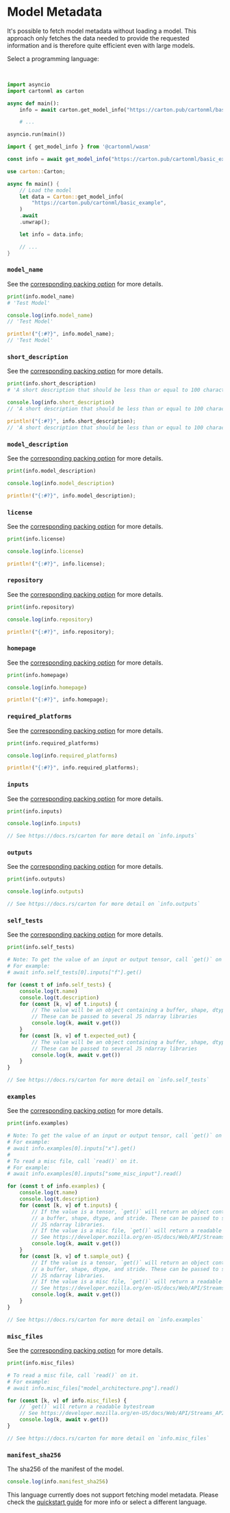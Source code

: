 
<LanguageSwitch>
<LanguageItem forLang='python,rust,javascript,typescript'>

# Model Metadata

It's possible to fetch model metadata without loading a model. This approach only fetches the data needed to provide the requested information and is therefore quite efficient even with large models.

<div className="flex items-center pt-5 space-x-3 not-prose">
    <p>Select a programming language:</p>
    <LanguageSelect/>
</div>

&nbsp;

```python forLang='python'
import asyncio
import cartonml as carton

async def main():
    info = await carton.get_model_info("https://carton.pub/cartonml/basic_example")

    # ...

asyncio.run(main())
```

```js forLang='javascript,typescript'
import { get_model_info } from '@cartonml/wasm'

const info = await get_model_info("https://carton.pub/cartonml/basic_example");
```

```rust forLang='rust'
use carton::Carton;

async fn main() {
    // Load the model
    let data = Carton::get_model_info(
        "https://carton.pub/cartonml/basic_example",
    )
    .await
    .unwrap();

    let info = data.info;

    // ...
}
```

### `model_name`

See the [corresponding packing option](/docs/packing/options#model_name) for more details.

```python forLang='python'
print(info.model_name)
# 'Test Model'
```

```js forLang='javascript,typescript'
console.log(info.model_name)
// 'Test Model'
```

```rust forLang='rust'
println!("{:#?}", info.model_name);
// 'Test Model'
```

### `short_description`

See the [corresponding packing option](/docs/packing/options#short_description) for more details.

```python forLang='python'
print(info.short_description)
# 'A short description that should be less than or equal to 100 characters.'
```

```js forLang='javascript,typescript'
console.log(info.short_description)
// 'A short description that should be less than or equal to 100 characters.'
```

```rust forLang='rust'
println!("{:#?}", info.short_description);
// 'A short description that should be less than or equal to 100 characters.'
```

### `model_description`

See the [corresponding packing option](/docs/packing/options#model_description) for more details.

```python forLang='python'
print(info.model_description)
```

```js forLang='javascript,typescript'
console.log(info.model_description)
```

```rust forLang='rust'
println!("{:#?}", info.model_description);
```

### `license`

See the [corresponding packing option](/docs/packing/options#license) for more details.

```python forLang='python'
print(info.license)
```

```js forLang='javascript,typescript'
console.log(info.license)
```

```rust forLang='rust'
println!("{:#?}", info.license);
```

### `repository`

See the [corresponding packing option](/docs/packing/options#repository) for more details.

```python forLang='python'
print(info.repository)
```

```js forLang='javascript,typescript'
console.log(info.repository)
```

```rust forLang='rust'
println!("{:#?}", info.repository);
```

### `homepage`

See the [corresponding packing option](/docs/packing/options#homepage) for more details.

```python forLang='python'
print(info.homepage)
```

```js forLang='javascript,typescript'
console.log(info.homepage)
```

```rust forLang='rust'
println!("{:#?}", info.homepage);
```

### `required_platforms`

See the [corresponding packing option](/docs/packing/options#required_platforms) for more details.

```python forLang='python'
print(info.required_platforms)
```

```js forLang='javascript,typescript'
console.log(info.required_platforms)
```

```rust forLang='rust'
println!("{:#?}", info.required_platforms);
```

### `inputs`

See the [corresponding packing option](/docs/packing/options#inputs) for more details.

```python forLang='python'
print(info.inputs)
```

```js forLang='javascript,typescript'
console.log(info.inputs)
```

```rust forLang='rust'
// See https://docs.rs/carton for more detail on `info.inputs`
```


### `outputs`

See the [corresponding packing option](/docs/packing/options#outputs) for more details.

```python forLang='python'
print(info.outputs)
```

```js forLang='javascript,typescript'
console.log(info.outputs)
```

```rust forLang='rust'
// See https://docs.rs/carton for more detail on `info.outputs`
```

### `self_tests`

See the [corresponding packing option](/docs/packing/options#self_tests) for more details.

```python forLang='python'
print(info.self_tests)

# Note: To get the value of an input or output tensor, call `get()` on it
# For example:
# await info.self_tests[0].inputs["f"].get()
```

```js forLang='javascript,typescript'
for (const t of info.self_tests) {
    console.log(t.name)
    console.log(t.description)
    for (const [k, v] of t.inputs) {
        // The value will be an object containing a buffer, shape, dtype, and stride
        // These can be passed to several JS ndarray libraries
        console.log(k, await v.get())
    }
    for (const [k, v] of t.expected_out) {
        // The value will be an object containing a buffer, shape, dtype, and stride
        // These can be passed to several JS ndarray libraries
        console.log(k, await v.get())
    }
}
```

```rust forLang='rust'
// See https://docs.rs/carton for more detail on `info.self_tests`
```

### `examples`

See the [corresponding packing option](/docs/packing/options#examples) for more details.

```python forLang='python'
print(info.examples)

# Note: To get the value of an input or output tensor, call `get()` on it
# For example:
# await info.examples[0].inputs["x"].get()
#
# To read a misc file, call `read()` on it.
# For example:
# await info.examples[0].inputs["some_misc_input"].read()
```

```js forLang='javascript,typescript'
for (const t of info.examples) {
    console.log(t.name)
    console.log(t.description)
    for (const [k, v] of t.inputs) {
        // If the value is a tensor, `get()` will return an object containing
        // a buffer, shape, dtype, and stride. These can be passed to several
        // JS ndarray libraries.
        // If the value is a misc file, `get()` will return a readable bytestream
        // See https://developer.mozilla.org/en-US/docs/Web/API/Streams_API/Using_readable_byte_streams
        console.log(k, await v.get())
    }
    for (const [k, v] of t.sample_out) {
        // If the value is a tensor, `get()` will return an object containing
        // a buffer, shape, dtype, and stride. These can be passed to several
        // JS ndarray libraries.
        // If the value is a misc file, `get()` will return a readable bytestream
        // See https://developer.mozilla.org/en-US/docs/Web/API/Streams_API/Using_readable_byte_streams
        console.log(k, await v.get())
    }
}
```

```rust forLang='rust'
// See https://docs.rs/carton for more detail on `info.examples`
```

### `misc_files`

See the [corresponding packing option](/docs/packing/options#misc_files) for more details.

```python forLang='python'
print(info.misc_files)

# To read a misc file, call `read()` on it.
# For example:
# await info.misc_files["model_architecture.png"].read()
```

```js forLang='javascript,typescript'
for (const [k, v] of info.misc_files) {
    // `get()` will return a readable bytestream
    // See https://developer.mozilla.org/en-US/docs/Web/API/Streams_API/Using_readable_byte_streams
    console.log(k, await v.get())
}
```

```rust forLang='rust'
// See https://docs.rs/carton for more detail on `info.misc_files`
```

<LanguageSwitch>
<LanguageItem forLang="javascript,typescript">

### `manifest_sha256`

The sha256 of the manifest of the model.

```js forLang='javascript,typescript'
console.log(info.manifest_sha256)
```

</LanguageItem>
</LanguageSwitch>


</LanguageItem>
<LanguageItem>

This language currently does not support fetching model metadata. Please check the [quickstart guide](/quickstart) for more info or select a different language.

<div className="flex not-prose">
    <LanguageSelect/>
</div>
</LanguageItem>
</LanguageSwitch>
